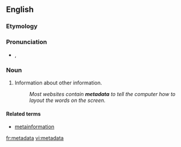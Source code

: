 ==English==
{{wikipedia}}

===Etymology===
{{prefix|meta|data}}

===Pronunciation===
* {{a|UK}} {{IPA|/ˈmɛt.əˌdeɪ.tə/}}, {{SAMPA|/"mEt.@%deI.t@/}}

{{rfap}}

===Noun===
{{en-noun|-}}

# Information about other information.
#:''Most websites contain '''metadata''' to tell the computer how to layout the words on the screen.''

====Related terms====
* [[metainformation]]

[[fr:metadata]]
[[vi:metadata]]